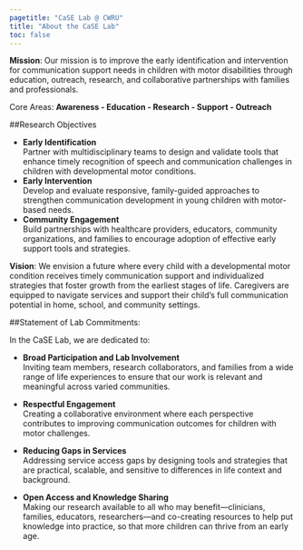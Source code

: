 ```yaml
---
pagetitle: "CaSE Lab @ CWRU"
title: "About the CaSE Lab"
toc: false
---
```



**Mission**: Our mission is to improve the early identification and intervention for communication support needs in children with motor disabilities through education, outreach, research, and collaborative partnerships with families and professionals.

Core Areas: **Awareness - Education - Research - Support - Outreach**

##Research Objectives

- **Early Identification** <br />
    Partner with multidisciplinary teams to design and validate tools that enhance timely recognition of speech and communication challenges in children with developmental motor conditions.
- **Early Intervention** <br />
    Develop and evaluate responsive, family-guided approaches to strengthen communication development in young children with motor-based needs.
-	**Community Engagement** <br />
    Build partnerships with healthcare providers, educators, community organizations, and families to encourage adoption of effective early support tools and strategies. 

**Vision**: We envision a future where every child with a developmental motor condition receives timely communication support and individualized strategies that foster growth from the earliest stages of life. Caregivers are equipped to navigate services and support their child’s full communication potential in home, school, and community settings.



##Statement of Lab Commitments:


In the CaSE Lab, we are dedicated to:

- **Broad Participation and Lab Involvement** <br />
    Inviting team members, research collaborators, and families from a wide range of life experiences to ensure that our work is relevant and meaningful across varied communities.

- **Respectful Engagement** <br />
    Creating a collaborative environment where each perspective contributes to improving communication outcomes for children with motor challenges.

- **Reducing Gaps in Services** <br />
    Addressing service access gaps by designing tools and strategies that are practical, scalable, and sensitive to differences in life context and background.

- **Open Access and Knowledge Sharing** <br />
    Making our research available to all who may benefit—clinicians, families, educators, researchers—and co-creating resources to help put knowledge into practice, so that more children can thrive from an early age.


